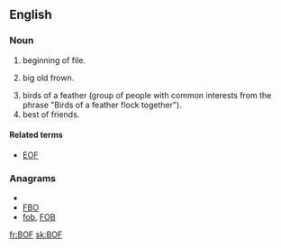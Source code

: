 ==English==
{{wikipedia}}

===Noun===
{{en-noun}}

# {{computing}} beginning of file.
# {{Internet}} big old frown.
# birds of a feather (group of people with common interests from the phrase "Birds of a feather flock together").
# best of friends.

====Related terms====
* [[EOF]]

===Anagrams===
* {{alphagram|bfo}}
* [[FBO#English|FBO]]
* [[fob#English|fob]], [[FOB#English|FOB]]

<!--Interwikies-->
[[fr:BOF]]
[[sk:BOF]]